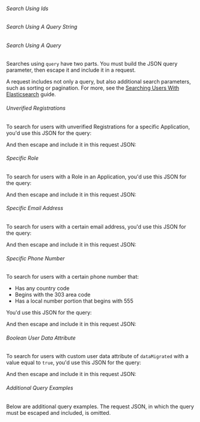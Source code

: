 
###### Search Using Ids

<JSON title="Example Request JSON searching by ids" src="users/search-ids-request.json" />

###### Search Using A Query String

<JSON title="Example Request JSON searching by queryString for users with an email address matching a pattern" src="users/search-queryString-email-request.json" />

<JSON title="Example Request JSON searching by queryString for users with a phone number matching a pattern"
      since="1.99.9"
      src="users/search-queryString-phoneNumber-example-elastic-request.json" />

<JSON title="Example Request JSON searching by queryString for users belonging to a specific group" src="users/search-queryString-group-request.json" />

<JSON title="Example Request JSON searching by queryString for users of a specific tenant. A global API key must be used, and you may not use the X-FusionAuth-TenantId header when the search parameters include tenantId" src="users/search-queryString-tenant-request.json" />

<JSON title="Example Request JSON searching by queryString for active users with a certain email address without MFA enabled" src="users/search-queryString-complex-request.json" />

###### Search Using A Query

Searches using `query` have two parts. You must build the JSON <InlineField>query</InlineField> parameter, then escape it and include it in a request.

A request includes not only a query, but also additional search parameters, such as sorting or pagination. For more, see the [Searching Users With Elasticsearch](/docs/lifecycle/manage-users/search/user-search-with-elasticsearch) guide.

###### Unverified Registrations

To search for users with unverified Registrations for a specific Application, you'd use this JSON for the query:

<JSON title="Query JSON " src="users/unverified-registrations-query.json" />

And then escape and include it in this request JSON:

<JSON title="Request JSON" src="users/search-query-request.json" />

###### Specific Role

To search for users with a Role in an Application, you'd use this JSON for the query:

<JSON title="Query JSON " src="users/role-query.json" />

And then escape and include it in this request JSON:

<JSON title="Request JSON" src="users/search-role-query-request.json" />

###### Specific Email Address

To search for users with a certain email address, you'd use this JSON for the query:

<JSON title="Query JSON" src="users/search-email-address-query.json" />

And then escape and include it in this request JSON:

<JSON title="Request JSON" src="users/search-email-address-query-request.json" />

###### Specific Phone Number

<AvailableSince since="1.99.9"/>

To search for users with a certain phone number that:
* Has any country code
* Begins with the 303 area code
* Has a local number portion that begins with 555

You'd use this JSON for the query:

<JSON title="Query JSON" src="users/search-phoneNumber-query.json" />

And then escape and include it in this request JSON:

<JSON title="Request JSON" src="users/search-phoneNumber-query-request.json" />

###### Boolean User Data Attribute

To search for users with custom user data attribute of `dataMigrated` with a value equal to `true`, you'd use this JSON for the query:

<JSON title="Query JSON" src="users/search-user-data-query.json" />

And then escape and include it in this request JSON:

<JSON title="Request JSON" src="users/search-user-data-query-request.json" />

###### Additional Query Examples

Below are additional <InlineField>query</InlineField> examples. The request JSON, in which the <InlineField>query</InlineField> must be escaped and included, is omitted.

<JSON title="Example JSON for the query parameter to search for users with a price range in their registration data" src="users/search-registration-data-range-query.json" />

<JSON title="Example JSON for the query parameter to search for users with any value for userMigrated" src="users/search-data-exists-query.json" />

<JSON title="Example Request JSON searching by nextResults for users using a token returned in a previous search response" src="users/search-nextResults-request.json" />
